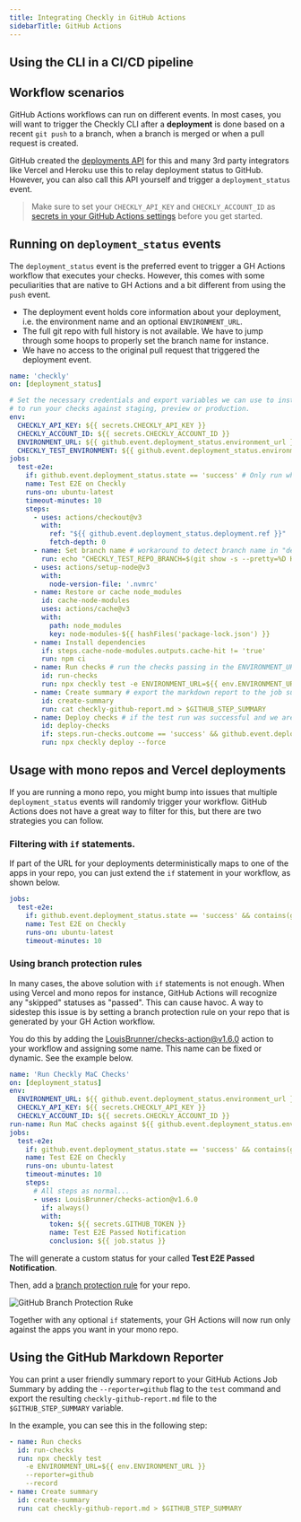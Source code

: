 ```yaml
---
title: Integrating Checkly in GitHub Actions
sidebarTitle: GitHub Actions
---
```


## Using the CLI in a CI/CD pipeline

## Workflow scenarios

GitHub Actions workflows can run on different events. In most cases, you will want to trigger the Checkly CLI after a
**deployment** is done based on a recent `git push` to a branch, when a branch is merged or when a pull request is created.

GitHub created the [deployments API](https://docs.github.com/en/rest/deployments/deployments) for this and many 3rd party
integrators like Vercel and Heroku use this to relay deployment status to GitHub. However, you can also call this API
yourself and trigger a `deployment_status` event.

> Make sure to set your `CHECKLY_API_KEY` and `CHECKLY_ACCOUNT_ID` as
[secrets in your GitHub Actions settings](https://docs.github.com/en/actions/security-guides/encrypted-secrets) before you
get started.

## Running on `deployment_status` events

The `deployment_status` event is the preferred event to trigger a GH Actions workflow that executes your checks. However,
this comes with some peculiarities that are native to GH Actions and a bit different from using the `push` event.

- The deployment event holds core information about your deployment, i.e. the environment name and an optional `ENVIRONMENT_URL`.
- The full git repo with full history is not available. We have to jump through some hoops to properly set the branch name
for instance.
- We have no access to the original pull request that triggered the deployment event.

```yaml {title=".github/workflows/checkly.yml"}
name: 'checkly'
on: [deployment_status]

# Set the necessary credentials and export variables we can use to instrument our test run. Use the ENVIRONMENT_URL
# to run your checks against staging, preview or production.
env:
  CHECKLY_API_KEY: ${{ secrets.CHECKLY_API_KEY }}
  CHECKLY_ACCOUNT_ID: ${{ secrets.CHECKLY_ACCOUNT_ID }}
  ENVIRONMENT_URL: ${{ github.event.deployment_status.environment_url }}
  CHECKLY_TEST_ENVIRONMENT: ${{ github.event.deployment_status.environment }}
jobs:
  test-e2e:
    if: github.event.deployment_status.state == 'success' # Only run when the deployment was successful.
    name: Test E2E on Checkly
    runs-on: ubuntu-latest
    timeout-minutes: 10
    steps:
      - uses: actions/checkout@v3
        with:
          ref: "${{ github.event.deployment_status.deployment.ref }}"
          fetch-depth: 0
      - name: Set branch name # workaround to detect branch name in "deployment_status" actions
        run: echo "CHECKLY_TEST_REPO_BRANCH=$(git show -s --pretty=%D HEAD | tr -s ',' '\n' | sed 's/^ //' | grep -e 'origin/' | head -1 | sed 's/\origin\///g')" >> $GITHUB_ENV
      - uses: actions/setup-node@v3
        with:
          node-version-file: '.nvmrc'
      - name: Restore or cache node_modules
        id: cache-node-modules
        uses: actions/cache@v3
        with:
          path: node_modules
          key: node-modules-${{ hashFiles('package-lock.json') }}
      - name: Install dependencies
        if: steps.cache-node-modules.outputs.cache-hit != 'true'
        run: npm ci
      - name: Run checks # run the checks passing in the ENVIRONMENT_URL and recording a test session.
        id: run-checks
        run: npx checkly test -e ENVIRONMENT_URL=${{ env.ENVIRONMENT_URL }} --reporter=github --record
      - name: Create summary # export the markdown report to the job summary.
        id: create-summary
        run: cat checkly-github-report.md > $GITHUB_STEP_SUMMARY
      - name: Deploy checks # if the test run was successful and we are on Production, deploy the checks
        id: deploy-checks
        if: steps.run-checks.outcome == 'success' && github.event.deployment_status.environment == 'Production'
        run: npx checkly deploy --force
```

## Usage with mono repos and Vercel deployments

If you are running a mono repo, you might bump into issues that multiple `deployment_status` events will randomly trigger
your workflow. GitHub Actions does not have a great way to filter for this, but there are two strategies you can follow.

### Filtering with `if` statements.

If part of the URL for your deployments deterministically maps to one of the apps in your repo, you can just extend
the `if` statement in your workflow, as shown below.

```yaml
jobs:
  test-e2e:
    if: github.event.deployment_status.state == 'success' && contains(github.event.deployment_status.environment_url, 'webapp')
    name: Test E2E on Checkly
    runs-on: ubuntu-latest
    timeout-minutes: 10
```

### Using branch protection rules

In many cases, the above solution with `if` statements is not enough. When using Vercel and mono repos for instance, GitHub
Actions will recognize any "skipped" statuses as "passed". This can cause havoc. A way to sidestep this issue is by setting
a branch protection rule on your repo that is generated by your GH Action workflow.

You do this by adding the [LouisBrunner/checks-action@v1.6.0](https://github.com/marketplace/actions/github-checks) action
to your workflow and assigning some name. This name can be fixed or dynamic. See the example below.

```yaml
name: 'Run Checkly MaC Checks'
on: [deployment_status]
env:
  ENVIRONMENT_URL: ${{ github.event.deployment_status.environment_url }}
  CHECKLY_API_KEY: ${{ secrets.CHECKLY_API_KEY }}
  CHECKLY_ACCOUNT_ID: ${{ secrets.CHECKLY_ACCOUNT_ID }}
run-name: Run MaC checks against ${{ github.event.deployment_status.environment_url }}
jobs:
  test-e2e:
    if: github.event.deployment_status.state == 'success' && contains(github.event.deployment_status.environment_url, 'webapp')
    name: Test E2E on Checkly
    runs-on: ubuntu-latest
    timeout-minutes: 10
    steps:
      # All steps as normal...
      - uses: LouisBrunner/checks-action@v1.6.0
        if: always()
        with:
          token: ${{ secrets.GITHUB_TOKEN }}
          name: Test E2E Passed Notification
          conclusion: ${{ job.status }}
```

The will generate a custom status for your called **Test E2E Passed Notification**.

Then, add a [branch protection rule](https://docs.github.com/en/repositories/configuring-branches-and-merges-in-your-repository/managing-protected-branches/managing-a-branch-protection-rule)
for your repo.

![GitHub Branch Protection Ruke](/images/docs/images/cicd/gh_branch_protection_rule.png)

Together with any optional `if` statements, your GH Actions will now run only against the apps you want in your mono repo.

## Using the GitHub Markdown Reporter

You can print a user friendly summary report to your GitHub Actions Job Summary by adding the `--reporter=github` flag
to the `test` command and export the resulting `checkly-github-report.md` file to the `$GITHUB_STEP_SUMMARY` variable.

In the example, you can see this in the following step:

```yaml
- name: Run checks
  id: run-checks
  run: npx checkly test
    -e ENVIRONMENT_URL=${{ env.ENVIRONMENT_URL }}
    --reporter=github
    --record
- name: Create summary
  id: create-summary
  run: cat checkly-github-report.md > $GITHUB_STEP_SUMMARY
```


